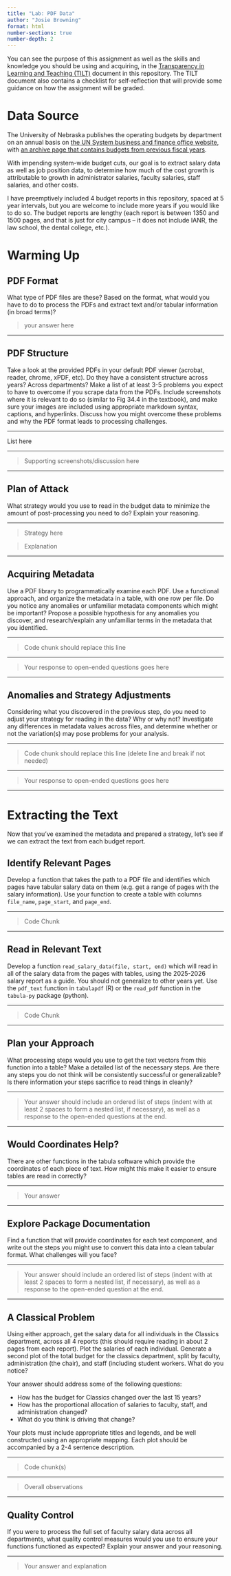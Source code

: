 ```yaml
---
title: "Lab: PDF Data"
author: "Josie Browning"
format: html
number-sections: true
number-depth: 2
---
```


::: callout
You can see the purpose of this assignment as well as the skills and knowledge you should be using and acquiring, in the [Transparency in Learning and Teaching (TILT)](tilt.qmd) document in this repository. The TILT document also contains a checklist for self-reflection that will provide some guidance on how the assignment will be graded. 
:::

# Data Source
The University of Nebraska publishes the operating budgets by department on an annual basis on [the UN System business and finance office website](https://nebraska.edu/offices-policies/business-finance/budget-and-planning), with [an archive page that contains budgets from previous fiscal years](https://nebraska.edu/offices-policies/business-finance/budget-and-planning/archive).

With impending system-wide budget cuts, our goal is to extract salary data as well as job position data, to determine how much of the cost growth is attributable to growth in administrator salaries, faculty salaries, staff salaries, and other costs. 

I have preemptively included 4 budget reports in this repository, spaced at 5 year intervals, but you are welcome to include more years if you  would like to do so. 
The budget reports are lengthy (each report is between 1350 and 1500 pages, and that is just for city campus -- it does not include IANR, the law school, the dental college, etc.). 

# Warming Up

## PDF Format

What type of PDF files are these? Based on the format, what would you have to do to process the PDFs and extract text and/or tabular information (in broad terms)? 

> your answer here


----

## PDF Structure

Take a look at the provided PDFs in your default PDF viewer (acrobat, reader, chrome, xPDF, etc). Do they have a consistent structure across years? Across departments? Make a list of at least 3-5 problems you expect to have to overcome if you scrape data from the PDFs. Include screenshots where it is relevant to do so (similar to Fig 34.4 in the textbook), and make sure your images are included using appropriate markdown syntax, captions, and hyperlinks. Discuss how you might overcome these problems and why the PDF format leads to processing challenges. 

----

List here

----

> Supporting screenshots/discussion here

----

## Plan of Attack

What strategy would you use to read in the budget data to minimize the amount of post-processing you need to do? Explain your reasoning. 

----

> Strategy here

> Explanation

----

## Acquiring Metadata

Use a PDF library to programmatically examine each PDF. Use a functional approach, and organize the metadata in a table, with one row per file. Do you notice any anomalies or unfamiliar metadata components which might be important? Propose a possible hypothesis for any anomalies you discover, and research/explain any unfamiliar terms in the metadata that you identified.

----

> Code chunk should replace this line

----

> Your response to open-ended questions goes here

----

## Anomalies and Strategy Adjustments

Considering what you discovered in the previous step, do you need to adjust your strategy for reading in the data? Why or why not? Investigate any differences in metadata values across files, and determine whether or not the variation(s) may pose problems for your analysis. 


----

> Code chunk should replace this line (delete line and break if not needed)


----

> Your response to open-ended questions goes here


----

# Extracting the Text

Now that you've examined the metadata and prepared a strategy, let's see if we can extract the text from each budget report. 

## Identify Relevant Pages

Develop a function that takes the path to a PDF file and identifies which pages have tabular salary data on them (e.g. get a range of pages with the salary information). Use your function to create a table with columns `file_name`, `page_start`, and `page_end`. 


----

> Code Chunk


----

## Read in Relevant Text

Develop a function `read_salary_data(file, start, end)` which will read in all of the salary data from the pages with tables, using the 2025-2026 salary report as a guide. You should not generalize to other years yet. Use the `pdf_text` function in `tabulapdf` (R) or the `read_pdf` function in the `tabula-py` package (python). 


----


> Code Chunk

----

## Plan your Approach

What processing steps would you use to get the text vectors from this function into a table? Make a detailed list of the necessary steps. Are there any steps you do not think will be consistently successful or generalizable? Is there information your steps sacrifice to read things in cleanly?


----

> Your answer should include an ordered list of steps (indent with at least 2 spaces to form a nested list, if necessary), as well as a response to the open-ended questions at the end.

----


## Would Coordinates Help?

There are other functions in the tabula software which provide the coordinates of each piece of text. How might this make it easier to ensure tables are read in correctly? 

----

> Your answer

----

## Explore Package Documentation

Find a function that will provide coordinates for each text component, and write out the steps you might use to convert this data into a clean tabular format. What challenges will you face?

----

> Your answer should include an ordered list of steps (indent with at least 2 spaces to form a nested list, if necessary), as well as a response to the open-ended question at the end.

----

## A Classical Problem

Using either approach, get the salary data for all individuals in the Classics department, across all 4 reports (this should require reading in about 2 pages from each report). Plot the salaries of each individual. Generate a second plot of the total budget for the classics department, split by faculty, administration (the chair), and staff (including student workers. What do you notice? 

Your answer should address some of the following questions:

- How has the budget for Classics changed over the last 15 years? 
- How has the proportional allocation of salaries to faculty, staff, and administration changed? 
- What do you think is driving that change?

Your plots must include appropriate titles and legends, and be well constructed using an appropriate mapping. 
Each plot should be accompanied by a 2-4 sentence description. 


----

> Code chunk(s)

----

> Overall observations

----

## Quality Control

If you were to process the full set of faculty salary data across all departments, what quality control measures would you use to ensure your functions functioned as expected? Explain your answer and your reasoning.

----

> Your answer and explanation
